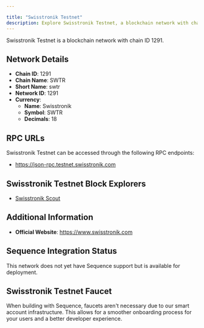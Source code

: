 ```yaml
---

title: "Swisstronik Testnet"
description: Explore Swisstronik Testnet, a blockchain network with chain ID 1291. Learn about its native currency, Swisstronik, and how to interact with the network.
---
```




Swisstronik Testnet is a blockchain network with chain ID 1291.

## Network Details

- **Chain ID**: 1291
- **Chain Name**: SWTR
- **Short Name**: swtr
- **Network ID**: 1291
- **Currency**: 
  - **Name**: Swisstronik
  - **Symbol**: SWTR
  - **Decimals**: 18

## RPC URLs

Swisstronik Testnet can be accessed through the following RPC endpoints:

- https://json-rpc.testnet.swisstronik.com

## Swisstronik Testnet Block Explorers

- [Swisstronik Scout](https://explorer-evm.testnet.swisstronik.com)

## Additional Information

- **Official Website**: https://www.swisstronik.com

## Sequence Integration Status

This network does not yet have Sequence support but is available for deployment.

## Swisstronik Testnet Faucet

When building with Sequence, faucets aren't necessary due to our smart account infrastructure. This allows for a smoother onboarding process for your users and a better developer experience.
